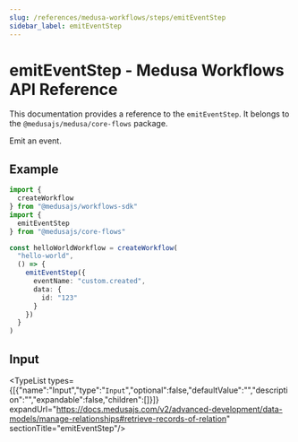 ```yaml
---
slug: /references/medusa-workflows/steps/emitEventStep
sidebar_label: emitEventStep
---
```



# emitEventStep - Medusa Workflows API Reference

This documentation provides a reference to the `emitEventStep`. It belongs to the `@medusajs/medusa/core-flows` package.

Emit an event.

## Example

```ts
import {
  createWorkflow
} from "@medusajs/workflows-sdk"
import {
  emitEventStep
} from "@medusajs/core-flows"

const helloWorldWorkflow = createWorkflow(
  "hello-world",
  () => {
    emitEventStep({
      eventName: "custom.created",
      data: {
        id: "123"
      }
    })
  }
)
```

## Input

<TypeList types={[{"name":"Input","type":"`Input`","optional":false,"defaultValue":"","description":"","expandable":false,"children":[]}]} expandUrl="https://docs.medusajs.com/v2/advanced-development/data-models/manage-relationships#retrieve-records-of-relation" sectionTitle="emitEventStep"/>
